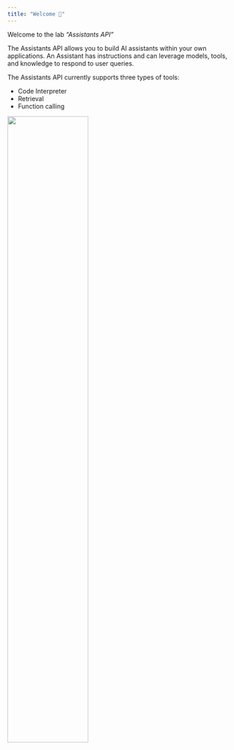 ```yaml
---
title: "Welcome 👋"
---
```


Welcome to the lab *"Assistants API"* 

The Assistants API allows you to build AI assistants within your own applications. An Assistant has instructions and can leverage models, tools, and knowledge to respond to user queries. 

The Assistants API currently supports three types of tools: 

- Code Interpreter 
- Retrieval
- Function calling


![](/images/logo.png){width="60%"}



